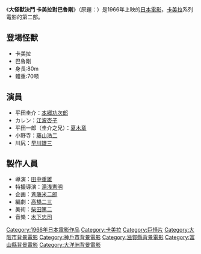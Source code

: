 {{NoteTA
|T=zh-cn:大怪兽决斗 加美拉对巴鲁刚;zh-tw:大怪獸決鬥 卡美拉對巴魯剛
|1=zh-cn:加美拉;zh-tw:卡美拉
}}
{{Infobox Film
| name               = 大怪獸決鬥 卡美拉對巴魯剛
| original_name      = 大怪獣決闘 ガメラ対バルゴン
| image              = 
| caption            = 
| director           = [[田中重雄|田中重雄]]
| producer           = 
| writer             = 
| starring           = 
| music              = 
| narrator           = 
| cinematography     = 
| editing            = 
| production_company = 
| distributor        = 
| released           = 
| runtime            = 
| country            = {{JPN}}
| language           = 日語
| budget             = 
| gross              = 
| preceded_by        = [[大怪獸卡美拉|大怪獸卡美拉]]
| followed_by        = [[大怪獸空中戰_卡美拉對卡歐斯|大怪獸空中戰 卡美拉對卡歐斯]]
| website            = 
| amg_id             = 
| imdb_id            = 
| cn_name            = 
| hk_name            = 
| tw_name            = 地底龍
}}
《'''大怪獸決鬥 卡美拉對巴魯剛'''》（原題：{{lang|ja|'''大怪獣決闘 ガメラ対バルゴン'''}}）是1966年上映的[[日本|日本]][[電影|電影]]，[[卡美拉|卡美拉]]系列電影的第二部。

== 登場怪獸 ==
*卡美拉
*巴魯剛
*身長:80m 
*體重:70噸
== 演員 ==
*平田圭介：[[本郷功次郎|本郷功次郎]]
*カレン：[[江波杏子|江波杏子]]
*平田一郎（圭介之兄）：[[夏木章|夏木章]]
*小野寺：[[藤山浩二|藤山浩二]]
*川尻：[[早川雄三|早川雄三]]

== 製作人員 ==
*導演：[[田中重雄|田中重雄]]
*特撮導演：[[湯浅憲明|湯浅憲明]]
*企画：[[斉藤米二郎|斉藤米二郎]] 
*編劇：[[高橋二三|高橋二三]]
*美術：[[柴田篤二|柴田篤二]]
*音樂：[[木下忠司|木下忠司]]

{{Gamera}}
{{Japanese film-stub}}
{{DEFAULTSORT:Daikaijū Kettō: Gamera Tai Barugon}}
[[Category:1966年日本電影作品|Category:1966年日本電影作品]]
[[Category:卡美拉|Category:卡美拉]]
[[Category:巨怪片|Category:巨怪片]]
[[Category:大阪市背景電影|Category:大阪市背景電影]]
[[Category:神戶市背景電影|Category:神戶市背景電影]]
[[Category:滋賀縣背景電影|Category:滋賀縣背景電影]]
[[Category:富山縣背景電影|Category:富山縣背景電影]]
[[Category:大洋洲背景電影|Category:大洋洲背景電影]]